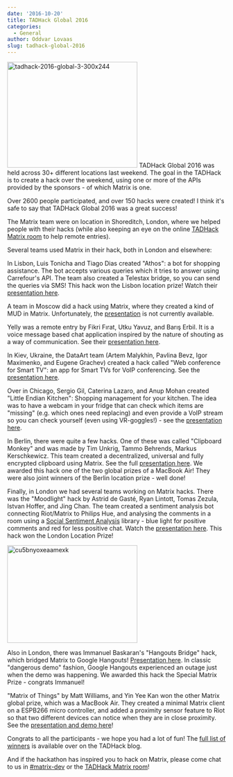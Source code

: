 ```yaml
---
date: '2016-10-20'
title: TADHack Global 2016
categories:
  - General
author: Oddvar Lovaas
slug: tadhack-global-2016
---
```


<img src="/blog/wp-content/uploads/2016/10/TADHack-2016-Global-3-300x244.png" alt="tadhack-2016-global-3-300x244" width="300" height="244" class="alignleft size-full wp-image-1796" />
TADHack Global 2016 was held across 30+ different locations last weekend. The goal in the TADHack is to create a hack over the weekend, using one or more of the APIs provided by the sponsors - of which Matrix is one. 

Over 2600 people participated, and over 150 hacks were created! I think it's safe to say that TADHack Global 2016 was a great success!

The Matrix team were on location in Shoreditch, London, where we helped people with their hacks (while also keeping an eye on the online <a href="https://matrix.to/#/#tadhack-tadmentor-matrix:matrix.org">TADHack Matrix room</a> to help remote entries). 


Several teams used Matrix in their hack, both in London and elsewhere:

In Lisbon, Luis Tonicha and Tiago Dias created "Athos": a bot for shopping assistance. The bot accepts various queries which it tries to answer using Carrefour's API. The team also created a Telestax bridge, so you can send the queries via SMS! This hack won the Lisbon location prize! Watch their <a href="https://www.youtube.com/watch?v=sskei22iquQ&t=7m20s">presentation here</a>.

A team in Moscow did a hack using Matrix, where they created a kind of MUD in Matrix. Unfortunately, the <a href="https://www.youtube.com/watch?v=i0Y7VmeWX5c&t=3h40m20s">presentation</a> is not currently available.

Yelly was a remote entry by Fikri Fırat, Utku Yavuz, and Barış Erbil. It is a voice message based chat application inspired by the nature of shouting as a way of communication. See their <a href="https://youtu.be/Q7ePIZ3Y5hg">presentation here</a>.

In Kiev, Ukraine, the DataArt team (Artem Malykhin, Pavlina Bevz, Igor Maximenko, and Eugene Grachev) created a hack called "Web conference for Smart TV": an app for Smart TVs for VoIP conferencing. See the <a href="https://www.youtube.com/watch?v=EK1DwvRvdd4&t=13m50s">presentation here</a>.

Over in Chicago, Sergio Gil, Caterina Lazaro, and Anup Mohan created "Little Endian Kitchen": Shopping management for your kitchen. The idea was to have a webcam in your fridge that can check which items are "missing" (e.g. which ones need replacing) and even provide a VoIP stream so you can check yourself (even using VR-goggles!) - see the <a href="https://www.youtube.com/watch?v=CiIiO6vs_So&t=32m46s">presentation here</a>.

In Berlin, there were quite a few hacks. One of these was called "Clipboard Monkey" and was made by Tim Unkrig, Tammo Behrends, Markus Kerschkewicz. This team created a decentralized, universal and fully encrypted clipboard using Matrix. See the full <a href="https://www.youtube.com/watch?v=nrconLsom00&t=20m20s">presentation here</a>. We awarded this hack one of the two global prizes of a MacBook Air! They were also joint winners of the Berlin location prize - well done!

Finally, in London we had several teams working on Matrix hacks. There was the "Moodlight" hack by Astrid de Gasté, Ryan Lintott, Tomas Zezula, Istvan Hoffer, and Jing Chan. The team created a sentiment analysis bot connecting Riot/Matrix to Philips Hue, and analysing the comments in a room using a <a href="https://algorithmia.com/algorithms/nlp/SocialSentimentAnalysis">Social Sentiment Analysis</a> library - blue light for positive comments and red for less positive chat. Watch the <a href="https://www.youtube.com/watch?v=X41RbOKTrbE&t=29m">presentation here</a>. This hack won the London Location Prize!

<img src="/blog/wp-content/uploads/2016/10/Cu5BNyoXEAAmexk-300x225.jpg" alt="cu5bnyoxeaamexk" width="300" height="225" class="alignleft size-medium wp-image-1794" />

Also in London, there was Immanuel Baskaran's "Hangouts Bridge" hack, which bridged Matrix to Google Hangouts! <a href="https://www.youtube.com/watch?v=X41RbOKTrbE&t=17m31s">Presentation here</a>. In classic "dangerous demo" fashion, Google Hangouts experienced an outage just when the demo was happening. We awarded this hack the Special Matrix Prize - congrats Immanuel!

"Matrix of Things" by Matt Williams, and Yin Yee Kan won the other Matrix global prize, which was a MacBook Air. They created a minimal Matrix client on a ESPB266 micro controller, and added a proximity sensor feature to Riot so that two different devices can notice when they are in close proximity. See the <a href="https://www.youtube.com/watch?v=X41RbOKTrbE&t=11m30s">presentation and demo here</a>!

Congrats to all the participants - we hope you had a lot of fun! The <a href="http://blog.tadhack.com/2016/10/16/tadhack-2016-winners/">full list of winners</a> is available over on the TADHack blog.

And if the hackathon has inspired you to hack on Matrix, please come chat to us in <a href="https://matrix.to/#/#matrix-dev:matrix.org">#matrix-dev</a> or the <a href="https://matrix.to/#/#tadhack-tadmentor-matrix:matrix.org">TADHack Matrix room</a>!